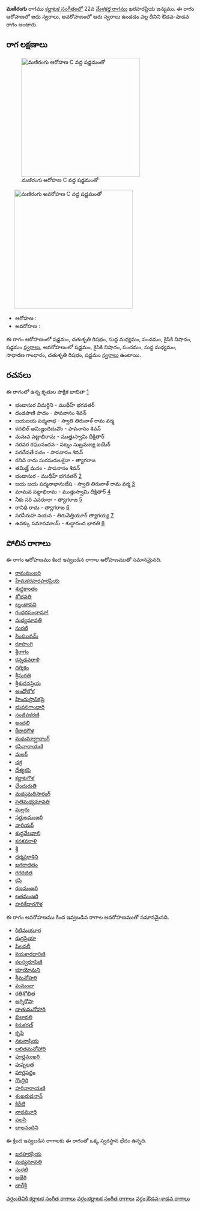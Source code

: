 {{Infobox ragam
	| name          	= మణిరంగు
	| synonym	    	= 
	| mela          	= 
	| chakra        	= 
	| janaka        	= 
	| type          	= ఔడవ-శాడవ
	| arohanam      	= {{svaraC|S|R2|M1|P|N2|S'}} 
	| avarohanam    	= {{svaraC|S'|N2|P|M1|G2|R2|S}}
	| jeeva         	=
	| chhaya        	=
	| nyasa         	=
	| vishesha      	= 
	| equivalent  		= 
}}
{{కర్ణాటక సంగీత రాగాలు}}
'''మణిరంగు''' రాగము [[కర్ణాటక సంగీతం]]లో 22వ [[మేళకర్త రాగము]] ఖరహరప్రియ జన్యము.  ఈ రాగం ఆరోహణలో ఐదు స్వరాలు, అవరోహణంలో ఆరు స్వరాలు ఉండడం వల్ల దీనిని ఔడవ-షాడవ రాగం అంటారు.


==రాగ లక్షణాలు==
[[Image:manirangu_ar_kb2wiki.png|thumb|right|316px|''మణిరంగు'' ఆరోహణ C వద్ద షడ్జమంతో]]
	[[Image:manirangu_av_kb2wiki.png|thumb|right|316px|''మణిరంగు'' అవరోహణ C వద్ద షడ్జమంతో]]

* ఆరోహణ : {{svaraC|S|R2|M1|P|N2|S'}} 
* అవరోహణ : {{svaraC|S'|N2|P|M1|G2|R2|S}}

ఈ రాగం ఆరోహణంలో షడ్జమం, చతుశృతి రిషభం, సుద్ద మధ్యమం, పంచమం, కైసికి నిషాదం, షడ్జమం [[స్వరాలు]], అవరోహణంలో షడ్జమం, కైసికి నిషాదం, పంచమం, సుద్ద మధ్యమం, సాధారణ  గాంధారం, చతుశృతి రిషభం, షడ్జమం [[స్వరాలు]] ఉంటాయి.

==రచనలు==
ఈ రాగంలో ఉన్న కృతుల పాక్షిక జాబితా [https://github.com/ssrihari/ragavardhini/blob/master/ragas/kritis.psv]
* భండాసుర విమర్ధిని - ముథీహ్ భగవతర్
* దండపాణి పాదం - పాపనాసం  శివన్
* జయజయ పద్మనాభ - స్వాతి తిరునాళ్ రామ వర్మ
* కదలిల్ ఆమిజ్హందిదువొం - పాపనాసం  శివన్
* మమవ పట్టాభిరామ - ముత్తుస్వామి దీక్షితార్
* నరవర రఘునందన - పట్నం సుబ్రమణ్య ఐయెర్
* పరదేవతే  పదం - పాపనాసం  శివన్
* రనిది రాదు  సురసురులకైనా - త్యాగరాజ
* తమిజ్హ్ మనం - పాపనాసం  శివన్
* భండాసుర - ముథీహ్ భగవతర్ [http://www.karnatik.com/c2090.shtml]
* జయ జయ పద్మనాభానుజేష - స్వాతి తిరునాళ్ రామ వర్మ [http://www.karnatik.com/c2512.shtml]
* మామవ పట్టాభిరామ - ముత్తుస్వామి దీక్షితార్ [http://www.karnatik.com/c1188.shtml]
* నీకు సరి ఎవరూరా - త్యాగరాజ [http://www.karnatik.com/c2663.shtml]
* రానిధి రాదు - త్యాగరాజ [http://www.karnatik.com/c2786.shtml]
* సరసీరుహ నయన - తిరువెత్తియూర్ త్యాగయ్య [http://www.karnatik.com/c3032.shtml]
* ఉనక్కు సమానమాయ్ - శుద్ధానంద  భారతి [http://www.karnatik.com/c1646.shtml]




==పోలిన రాగాలు==
ఈ రాగం ఆరోహణము కింద ఇవ్వబడిన రాగాల ఆరోహణముతో సమానమైనది.
* [[రామమంజరి]]
* [[హేమకరహరహరప్రియ]]
* [[శుధ్ధకాంతం]]
* [[శోభవతి]]
* [[బృందావని]]
* [[గంధరపంచామా!]]
* [[మధ్యమావతి]]
* [[సురటి]]
* [[సింఘువమ్]]
* [[రూపాంగి]]
* [[శ్రీరాగం]]
* [[కన్నడవరాళి]]
* [[దర్శికం]]
* [[శ్రీసురతి]]
* [[శ్రీశుదనప్రియ]]
* [[అంధోలోక]]
* [[హిందుస్తానికపై]]
* [[భువనగాంధారి]]
* [[సంజీవకరణి]]
* [[అందలి]]
* [[కేదారగౌళ]]
* [[మధుమాద్షారాంగ్]]
* [[కపినారాయణి]]
* [[మలర్]]
* [[చక్ర]]
* [[ దేశ్యకపి]]
* [[కర్ణాటగౌళ]]
* [[చేందురుతి]]
* [[మధ్యమదిసారంగ్]]
* [[ప్రతిమధ్యమావతి]]
* [[ మల్లరు]]
* [[సర్దులమంజరి]]
* [[వారియర్]]
* [[శుద్ధవేలవాలి]]
* [[కనకవరాళి]]
* [[శ్రీ]]
* [[ధర్మప్రకాశిని]]
* [[ ఖగరాజితం]]
* [[గగరజిత]]
* [[కపి]]
* [[రణమంజరి]]
* [[లతమంజరి]]
* [[హరికేదారగౌళ]]

ఈ రాగం అవరోహణము కింద ఇవ్వబడిన రాగాల అవరోహణముతో సమానమైనది.
* [[కిటిమయూర]]
* [[రుద్రప్రియా]]
* [[పిలవలీ]]
* [[కెయకారధారిణి]]
* [[కలస్వరూపిణి]]
* [[భూయోమని]]
* [[శ్రీమనోహరి]]
* [[మమంజు]]
* [[రతిశోభిత]]
* [[అగ్నికోపా]]
* [[ధాతుమనోహారి]]
* [[ఖిలావలి]]
* [[కిరుకరణ్]]
* [[కృపి]]
* [[నటనాప్రియ]]
* [[లలితమనోహారి]]
* [[పూర్ణముఖరి]]
* [[పుష్పలత]]
* [[పూర్ణసద్జం]]
* [[గౌంద్గిరి]]
* [[హరినారాయణి]]
* [[శంఖరుడనాన్]]
* [[కిరీటి]]
* [[నాదమూర్తి]]
* [[పలసి]]
* [[బాలనందిని]]

ఈ క్రింద ఇవ్వబడిన రాగాలకు ఈ రాగంతో ఒక్క స్వరస్థాన భేదం ఉన్నది.
* [[ఖరహరప్రియ]]
* [[మధ్యమావతి]]
* [[సురటి]]
* [[అభేరి]]
* [[బాగేశ్రీ]]



[[వర్గం:తెవికి కర్ణాటక సంగీత రాగాలు]]
[[వర్గం:కర్ణాటక సంగీత రాగాలు]]
[[వర్గం:ఔడవ-శాడవ రాగాలు]]